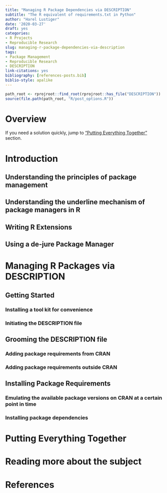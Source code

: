 ```yaml
---
title: "Managing R Package Dependencies via DESCRIPTION"
subtitle: "The R equivalent of requirements.txt in Python"
author: "Harel Lustiger"
date: '2020-03-27'
draft: yes
categories:
- R Projects
- Reproducible Research
slug: managing-r-package-dependencies-via-description
tags:
- Package Management    
- Reproducible Research    
- DESCRIPTION
link-citations: yes 
bibliography: [references-posts.bib]
biblio-style: apalike
---
```


```r
path_root <- rprojroot::find_root(rprojroot::has_file("DESCRIPTION"))
source(file.path(path_root, "R/post_options.R"))
```

<!-- Problem -->
<!-- Agitation -->
<!-- Solution -->
<!-- Outcome -->

# Overview

If you need a solution quickly, jump to ["Putting Everything Together"](#conclusion) section.

<!-- talk about addind the dplyr package as a dependecncy -->

<!-- what is a dependency -->

# Introduction

## Understanding the principles of package management

<!-- theory -->

## Understanding the underline mechanism of package managers in R

<!-- * install.packages() -->

## Writing R Extensions

<!-- The DESCRIPTION file -->

<!-- Package Dependencies -->

## Using a de-jure Package Manager

<!-- Main feature -->

<!-- Advantages -->

# Managing R Packages via DESCRIPTION {#recipe}

## Getting Started

### Installing a tool kit for convenience

### Initiating the DESCRIPTION file

## Grooming the DESCRIPTION file 

### Adding package requirements from CRAN

### Adding package requirements outside CRAN

## Installing Package Requirements

### Emulating the available package versions on CRAN at a certain point in time

### Installing package dependencies

# Putting Everything Together {#conclusion}

# Reading more about the subject {#resources}

# References {#references}

